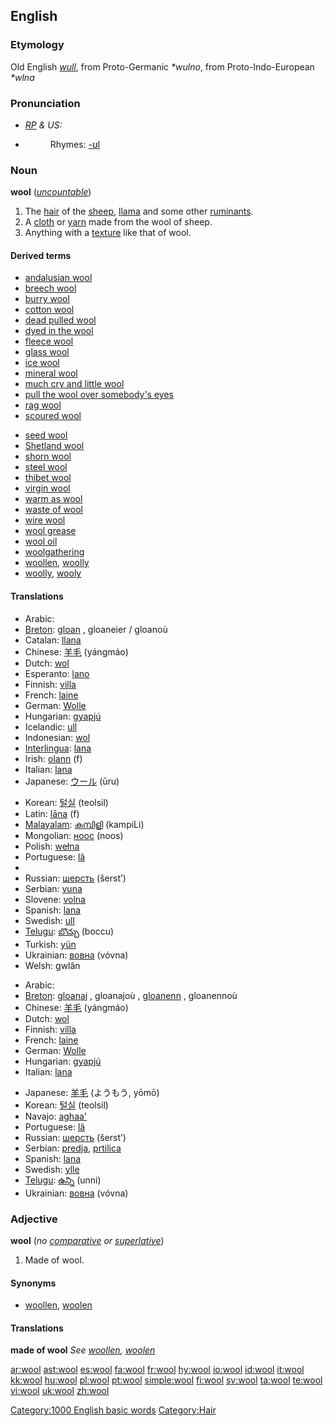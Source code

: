 {{see|Wool}}
==English==

===Etymology===
Old English ''[[wull]]'', from Proto-Germanic ''*wulno'', from Proto-Indo-European ''*wlna''

===Pronunciation===
* ''[[RP]] & US:'' {{IPA|/wʊl/}}
*{{audio|en-us-wool.ogg|Audio (US)}}
*:Rhymes: [[Rhymes:English:-ʊl|-ʊl]]

===Noun===
{{wikipedia}}
'''wool''' (''[[uncountable]]'')

# The [[hair]] of the [[sheep]], [[llama]] and some other [[ruminant]]s.
# A [[cloth]] or [[yarn]] made from the wool of sheep.
# Anything with a [[texture]] like that of wool.

====Derived terms====
{{top2}}
*[[andalusian wool]]
*[[breech wool]]
*[[burry wool]]
*[[cotton wool]]
*[[dead pulled wool]]
*[[dyed in the wool]]
*[[fleece wool]]
*[[glass wool]]
*[[ice wool]]
*[[mineral wool]]
*[[much cry and little wool]]
*[[pull the wool over somebody's eyes]]
*[[rag wool]]
*[[scoured wool]]
{{mid2}}
*[[seed wool]]
*[[Shetland wool]]
*[[shorn wool]]
*[[steel wool]]
*[[thibet wool]]
*[[virgin wool]]
*[[warm as wool]]
*[[waste of wool]]
*[[wire wool]]
*[[wool grease]]
*[[wool oil]]
*[[woolgathering]]
*[[woollen]], [[woolly]]
*[[woolly]], [[wooly]]
{{bottom}}

====Translations====
{{trans-top|hair of sheep, etc.}}
* Arabic: {{ARchar|[[صوف]]}} {{unicode|(ʂu:f)}}
* [[Breton]]: [[gloan]] {{m}}, gloaneier / gloanoù {{p}}
* Catalan: [[llana]] {{f}}
* Chinese: [[羊毛]] (yángmáo)
* Dutch: [[wol]] {{m}}
* Esperanto: [[lano]]
* Finnish: [[villa]]
* French: [[laine]] {{f}}
* German: [[Wolle]] {{f}}
* Hungarian: [[gyapjú]]
* Icelandic: [[ull]]
* Indonesian: [[wol]]
* [[Interlingua]]: [[lana]]
* Irish: [[olann]] (f)
* Italian: [[lana#Italian|lana]] {{f}}
* Japanese: [[ウール]] (ūru)
{{trans-mid}}
* Korean: [[털실]] (teolsil)
* Latin: [[lana|lāna]] (f)
* [[Malayalam]]: [[കമ്പിളി]] (kampiLi)
* Mongolian: [[ноос]] (noos)
* Polish: [[wełna]] {{f}}
* Portuguese: [[lã]] {{f}}
* {{trreq|Romanian}}
* Russian: [[шерсть]] (šerst’) {{f}}
* Serbian: [[vuna]] {{f}}
* Slovene: [[volna]] {{f}}
* Spanish: [[lana#Spanish|lana]] {{f}}
* Swedish: [[ull]] {{c}}
* [[Telugu]]: [[బొచ్చు]] (boccu)
* Turkish: [[yün]]
* Ukrainian: [[вовна]] (vóvna) {{f}}
* Welsh: gwlân
{{trans-bottom}}

{{trans-top|cloth or yarn}}
* Arabic: {{ARchar|[[صوف]]}} {{unicode|(ʂu:f)}}
* [[Breton]]: [[gloanaj]] {{m}}, gloanajoù {{p}}, [[gloanenn]] {{f}}, gloanennoù {{p}}
* Chinese: [[羊毛]] (yángmáo)
* Dutch: [[wol]]
* Finnish: [[villa]]
* French: [[laine]] {{f}}
* German: [[Wolle]] {{f}}
* Hungarian: [[gyapjú]]
* Italian: [[lana#Italian|lana]] {{f}}
{{trans-mid}}
* Japanese: [[羊毛]] (ようもう, yōmō)
* Korean: [[털실]] (teolsil)
* Navajo: [[aghaa']]
* Portuguese: [[lã]] {{f}}
* Russian: [[шерсть]] (šerst’) {{f}}
* Serbian: [[predja]], [[prtilica]]
* Spanish: [[lana#Spanish|lana]] {{f}}
* Swedish: [[ylle]] {{n}}
* [[Telugu]]: [[ఉన్ని]] (unni)
* Ukrainian: [[вовна]] (vóvna) {{f}}
{{trans-bottom}}

{{trans-top|anything with a texture like that of wool}}
{{trans-mid}}
{{trans-bottom}}

===Adjective===
'''wool''' (''no [[comparative]] or [[superlative]]'')

# Made of wool.

====Synonyms====
*[[woollen]], [[woolen]]

====Translations====
'''made of wool'''
''See [[woollen]], [[woolen]]''

[[Category:1000 English basic words]]
[[Category:Hair]]

[[ar:wool]]
[[ast:wool]]
[[es:wool]]
[[fa:wool]]
[[fr:wool]]
[[hy:wool]]
[[io:wool]]
[[id:wool]]
[[it:wool]]
[[kk:wool]]
[[hu:wool]]
[[pl:wool]]
[[pt:wool]]
[[simple:wool]]
[[fi:wool]]
[[sv:wool]]
[[ta:wool]]
[[te:wool]]
[[vi:wool]]
[[uk:wool]]
[[zh:wool]]